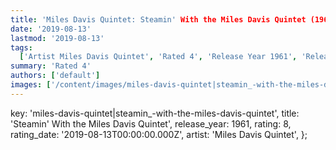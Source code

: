 ```yaml
---
title: 'Miles Davis Quintet: Steamin' With the Miles Davis Quintet (1961)'
date: '2019-08-13'
lastmod: '2019-08-13'
tags:
  ['Artist Miles Davis Quintet', 'Rated 4', 'Release Year 1961', 'Release Decade 1960']
summary: 'Rated 4'
authors: ['default']
images: ['/content/images/miles-davis-quintet|steamin_-with-the-miles-davis-quintet.jpg']
---
```


  key: 'miles-davis-quintet|steamin_-with-the-miles-davis-quintet',
  title: 'Steamin' With the Miles Davis Quintet',
  release_year: 1961,
  rating: 8,
  rating_date: '2019-08-13T00:00:00.000Z',
  artist: 'Miles Davis Quintet',
};

<MusicRating data={data} />
